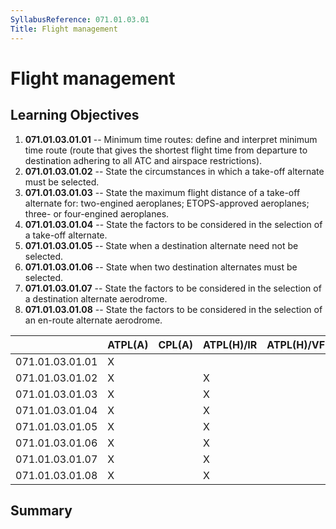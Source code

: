 ```yaml
---
SyllabusReference: 071.01.03.01
Title: Flight management
---
```


# Flight management

## Learning Objectives

1.  **071.01.03.01.01** -- Minimum time routes: define and interpret minimum
    time route (route that gives the shortest flight time from departure to
    destination adhering to all ATC and airspace restrictions).
2.  **071.01.03.01.02** -- State the circumstances in which a take-off alternate
    must be selected.
3.  **071.01.03.01.03** -- State the maximum flight distance of a take-off
    alternate for: two-engined aeroplanes; ETOPS-approved aeroplanes; three- or
    four-engined aeroplanes.
4.  **071.01.03.01.04** -- State the factors to be considered in the selection
    of a take-off alternate.
5.  **071.01.03.01.05** -- State when a destination alternate need not be
    selected.
6.  **071.01.03.01.06** -- State when two destination alternates must be
    selected.
7.  **071.01.03.01.07** -- State the factors to be considered in the selection
    of a destination alternate aerodrome.
8.  **071.01.03.01.08** -- State the factors to be considered in the selection
    of an en-route alternate aerodrome.

|                 | ATPL(A) | CPL(A) | ATPL(H)/IR | ATPL(H)/VFR | CPL(H) | IR  | CBIR(A) |
| --------------- | ------- | ------ | ---------- | ----------- | ------ | --- | ------- |
| 071.01.03.01.01 | X       |        |            |             |        |     |         |
| 071.01.03.01.02 | X       |        | X          |             |        |     |         |
| 071.01.03.01.03 | X       |        | X          |             |        |     |         |
| 071.01.03.01.04 | X       |        | X          |             |        |     |         |
| 071.01.03.01.05 | X       |        | X          |             |        |     |         |
| 071.01.03.01.06 | X       |        | X          |             |        |     |         |
| 071.01.03.01.07 | X       |        | X          |             |        |     |         |
| 071.01.03.01.08 | X       |        | X          |             |        |     |         |

## Summary
